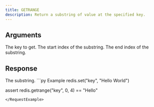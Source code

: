 ```yaml
---
title: GETRANGE
description: Return a substring of value at the specified key.
---
```



## Arguments 

<ParamField body="key" type="str" required>
  The key to get.
</ParamField>

<ParamField body="start" type="int" required>
  The start index of the substring.
</ParamField>

<ParamField body="end" type="int" required>
  The end index of the substring.
</ParamField>


## Response

<ResponseField  type="str" required>
  The substring.
</ResponseField>



<RequestExample>
```py Example
redis.set("key", "Hello World")

assert redis.getrange("key", 0, 4) == "Hello"
```
</RequestExample>
